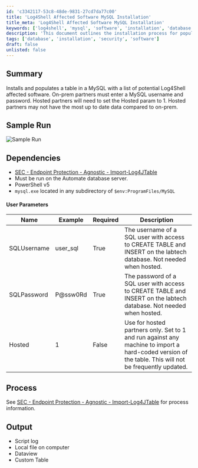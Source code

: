 ```yaml
---
id: 'c3342117-53c8-48de-9831-27cd7da77c00'
title: 'Log4Shell Affected Software MySQL Installation'
title_meta: 'Log4Shell Affected Software MySQL Installation'
keywords: ['log4shell', 'mysql', 'software', 'installation', 'database']
description: 'This document outlines the installation process for populating a MySQL database with a list of potential Log4Shell affected software. It includes instructions for both on-prem and hosted partners, detailing necessary parameters, dependencies, and expected outputs.'
tags: ['database', 'installation', 'security', 'software']
draft: false
unlisted: false
---
```

## Summary

Installs and populates a table in a MySQL with a list of potential Log4Shell affected software. On-prem partners must enter a MySQL username and password. Hosted partners will need to set the Hosted param to 1. Hosted partners may not have the most up to date data compared to on-prem.

## Sample Run

![Sample Run](../../../static/img/Import-Log4Shell-Table/image_1.png)

## Dependencies

- [SEC - Endpoint Protection - Agnostic - Import-Log4JTable](https://proval.itglue.com/DOC-5078775-8854610)
- Must be run on the Automate database server.
- PowerShell v5
- `mysql.exe` located in any subdirectory of `$env:ProgramFiles/MySQL`

#### User Parameters

| Name         | Example    | Required | Description                                                                                               |
|--------------|------------|----------|-----------------------------------------------------------------------------------------------------------|
| SQLUsername   | user_sql   | True     | The username of a SQL user with access to CREATE TABLE and INSERT on the labtech database. Not needed when hosted. |
| SQLPassword   | P@ssw0Rd   | True     | The password of a SQL user with access to CREATE TABLE and INSERT on the labtech database. Not needed when hosted. |
| Hosted        | 1          | False    | Use for hosted partners only. Set to 1 and run against any machine to import a hard-coded version of the table. This will not be frequently updated. |

## Process

See [SEC - Endpoint Protection - Agnostic - Import-Log4JTable](https://proval.itglue.com/DOC-5078775-8854610) for process information.

## Output

- Script log
- Local file on computer
- Dataview
- Custom Table











